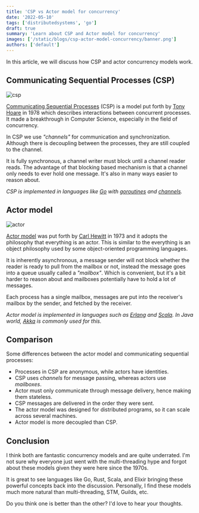 ```yaml
---
title: 'CSP vs Actor model for concurrency'
date: '2022-05-10'
tags: ['distributedsystems', 'go']
draft: true
summary: 'Learn about CSP and Actor model for concurrency'
images: ['/static/blogs/csp-actor-model-concurrency/banner.png']
authors: ['default']
---
```


In this article, we will discuss how CSP and actor concurrency models work.

## Communicating Sequential Processes (CSP)

![csp](/static/blogs/csp-actor-model-concurrency/csp.png)

[Communicating Sequential Processes](https://dl.acm.org/doi/10.1145/359576.359585) (CSP) is a model put forth by [Tony Hoare](https://en.wikipedia.org/wiki/Tony_Hoare) in 1978 which describes interactions between concurrent processes.
It made a breakthrough in Computer Science, especially in the field of concurrency.

In CSP we use _"channels"_ for communication and synchronization. Although there is decoupling between the processes, they are still coupled to the channel.

It is fully synchronous, a channel writer must block until a channel reader reads. The advantage of that blocking based mechanism is that a channel only needs to ever hold one message. It's also in many ways easier to reason about.

_CSP is implemented in languages like [Go](/courses/go) with [goroutines](/courses/go/goroutines) and [channels](/courses/go/channels)._

## Actor model

![actor](/static/blogs/csp-actor-model-concurrency/actor.png)

[Actor model](https://arxiv.org/abs/1008.1459) was put forth by [Carl Hewitt](https://en.wikipedia.org/wiki/Carl_Hewitt) in 1973 and it adopts the philosophy that everything is an actor. This is similar to the everything is an object philosophy used by some object-oriented programming languages.

It is inherently asynchronous, a message sender will not block whether the reader is ready to pull from the mailbox or not, instead the message goes into a queue usually called a _"mailbox"_. Which is convenient, but it's a bit harder to reason about and mailboxes potentially have to hold a lot of messages.

Each process has a single mailbox, messages are put into the receiver's mailbox by the sender, and fetched by the receiver.

_Actor model is implemented in languages such as [Erlang](https://www.erlang.org/) and [Scala](https://www.scala-lang.org/). In Java world, [Akka](https://akka.io) is commonly used for this._

## Comparison

Some differences between the actor model and communicating sequential processes:

- Processes in CSP are anonymous, while actors have identities.
- CSP uses _channels_ for message passing, whereas actors use _mailboxes_.
- Actor must only communicate through message delivery, hence making them stateless.
- CSP messages are delivered in the order they were sent.
- The actor model was designed for distributed programs, so it can scale across several machines.
- Actor model is more decoupled than CSP.

## Conclusion

I think both are fantastic concurrency models and are quite underrated. I'm not sure why everyone just went with the multi-threading hype and forgot about these models given they were here since the 1970s.

It is great to see languages like Go, Rust, Scala, and Elixir bringing these powerful concepts back into the discussion. Personally, I find these models much more natural than multi-threading, STM, Guilds, etc.

Do you think one is better than the other? I'd love to hear your thoughts.
